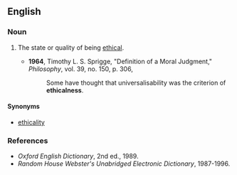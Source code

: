 ==English==

===Noun===
{{en-noun|-}}

#{{rare}} The state or quality of being [[ethical]].
#*'''1964''', Timothy L. S. Sprigge, "Definition of a Moral Judgment," ''Philosophy'', vol. 39, no. 150,  p. 306,
#*:Some have thought that universalisability was the criterion of '''ethicalness'''.

====Synonyms====
*[[ethicality]]

===References===
*''Oxford English Dictionary'', 2nd ed., 1989.
*''Random House Webster's Unabridged Electronic Dictionary'', 1987-1996.